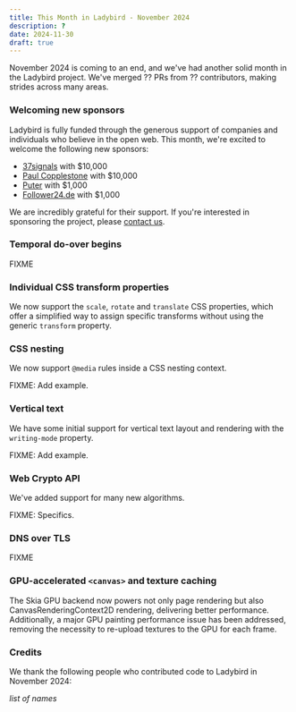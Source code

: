 ```yaml
---
title: This Month in Ladybird - November 2024
description: ?
date: 2024-11-30
draft: true
---
```


November 2024 is coming to an end, and we've had another solid month in the Ladybird project. We've merged ?? PRs from ?? contributors, making strides across many areas.

### Welcoming new sponsors

Ladybird is fully funded through the generous support of companies and individuals who believe in the open web. This month, we're excited to welcome the following new sponsors:

- [37signals](https://www.37signals.com) with $10,000
- [Paul Copplestone](https://paul.copplest.one) with $10,000
- [Puter](https://www.puter.com) with $1,000
- [Follower24.de](http://follower24.de) with $1,000

We are incredibly grateful for their support. If you're interested in sponsoring the project, please [contact us](mailto:contact@ladybird.org).

### Temporal do-over begins

FIXME

### Individual CSS transform properties

We now support the `scale`, `rotate` and `translate` CSS properties, which offer a simplified way to assign specific transforms without using the generic `transform` property.

### CSS nesting

We now support `@media` rules inside a CSS nesting context.

FIXME: Add example.

### Vertical text

We have some initial support for vertical text layout and rendering with the `writing-mode` property.

FIXME: Add example.

### Web Crypto API

We've added support for many new algorithms.

FIXME: Specifics.

### DNS over TLS

FIXME

### GPU-accelerated `<canvas>` and texture caching

The Skia GPU backend now powers not only page rendering but also CanvasRenderingContext2D rendering, delivering better performance.
Additionally, a major GPU painting performance issue has been addressed, removing the necessity to re-upload textures to the GPU for each frame.

### Credits

We thank the following people who contributed code to Ladybird in November 2024:

_list of names_
